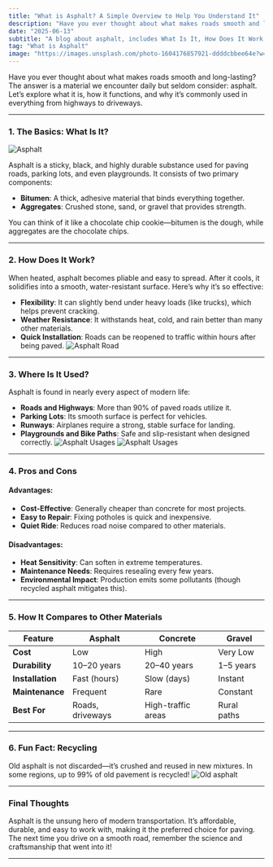 ```yaml
---
title: "What is Asphalt? A Simple Overview to Help You Understand It"
description: "Have you ever thought about what makes roads smooth and long-lasting? The answer is a material we encounter daily but seldom consider: asphalt. Let’s explore what it is, how it functions, and why it’s commonly used in everything from highways to driveways."
date: "2025-06-13"
subtitle: "A blog about asphalt, includes What Is It, How Does It Work,Where Is It Used"
tag: "What is Asphalt"
image: "https://images.unsplash.com/photo-1604176857921-ddddcbbee64e?w=700&auto=format&fit=crop&q=60&ixlib=rb-4.1.0&ixid=M3wxMjA3fDB8MHxzZWFyY2h8NDB8fGFzcGhhbHR8ZW58MHx8MHx8fDA%3D"
---
```


Have you ever thought about what makes roads smooth and long-lasting? The answer is a material we encounter daily but seldom consider: asphalt. Let’s explore what it is, how it functions, and why it’s commonly used in everything from highways to driveways.

---

### **1. The Basics: What Is It?**

![Asphalt](https://upload.wikimedia.org/wikipedia/commons/d/d3/Asphalt_base.jpg)

Asphalt is a sticky, black, and highly durable substance used for paving roads, parking lots, and even playgrounds. It consists of two primary components:

- **Bitumen**: A thick, adhesive material that binds everything together.
- **Aggregates**: Crushed stone, sand, or gravel that provides strength.

You can think of it like a chocolate chip cookie—bitumen is the dough, while aggregates are the chocolate chips.

---

### **2. How Does It Work?**

When heated, asphalt becomes pliable and easy to spread. After it cools, it solidifies into a smooth, water-resistant surface. Here’s why it’s so effective:

- **Flexibility**: It can slightly bend under heavy loads (like trucks), which helps prevent cracking.
- **Weather Resistance**: It withstands heat, cold, and rain better than many other materials.
- **Quick Installation**: Roads can be reopened to traffic within hours after being paved.
  ![Asphalt Road](https://images.unsplash.com/photo-1601899986886-d58b6d3b3132?q=80&w=2670&auto=format&fit=crop&ixlib=rb-4.1.0&ixid=M3wxMjA3fDB8MHxwaG90by1wYWdlfHx8fGVufDB8fHx8fA%3D%3D)

---

### **3. Where Is It Used?**

Asphalt is found in nearly every aspect of modern life:

- **Roads and Highways**: More than 90% of paved roads utilize it.
- **Parking Lots**: Its smooth surface is perfect for vehicles.
- **Runways**: Airplanes require a strong, stable surface for landing.
- **Playgrounds and Bike Paths**: Safe and slip-resistant when designed correctly.
  ![Asphalt Usages](https://images.unsplash.com/photo-1446540830250-e2076f9e6917?q=80&w=2671&auto=format&fit=crop&ixlib=rb-4.1.0&ixid=M3wxMjA3fDB8MHxwaG90by1wYWdlfHx8fGVufDB8fHx8fA%3D%3D)
  ![Asphalt Usages](https://images.unsplash.com/photo-1638908255390-88c42640f9c2?w=700&auto=format&fit=crop&q=60&ixlib=rb-4.1.0&ixid=M3wxMjA3fDB8MHxzZWFyY2h8NTl8fEFzcGhhbHR8ZW58MHx8MHx8fDA%3D)

---

### **4. Pros and Cons**

#### **Advantages**:

- **Cost-Effective**: Generally cheaper than concrete for most projects.
- **Easy to Repair**: Fixing potholes is quick and inexpensive.
- **Quiet Ride**: Reduces road noise compared to other materials.

#### **Disadvantages**:

- **Heat Sensitivity**: Can soften in extreme temperatures.
- **Maintenance Needs**: Requires resealing every few years.
- **Environmental Impact**: Production emits some pollutants (though recycled asphalt mitigates this).

---

### **5. How It Compares to Other Materials**

| Feature          | Asphalt          | Concrete           | Gravel      |
| ---------------- | ---------------- | ------------------ | ----------- |
| **Cost**         | Low              | High               | Very Low    |
| **Durability**   | 10–20 years      | 20–40 years        | 1–5 years   |
| **Installation** | Fast (hours)     | Slow (days)        | Instant     |
| **Maintenance**  | Frequent         | Rare               | Constant    |
| **Best For**     | Roads, driveways | High-traffic areas | Rural paths |

---

### **6. Fun Fact: Recycling**

Old asphalt is not discarded—it’s crushed and reused in new mixtures. In some regions, up to 99% of old pavement is recycled!
![Old asphalt](https://images.unsplash.com/photo-1683880695653-3afd290c9e41?w=700&auto=format&fit=crop&q=60&ixlib=rb-4.1.0&ixid=M3wxMjA3fDB8MHxzZWFyY2h8MTAzfHxhc3BoYWx0fGVufDB8fDB8fHww)

---

### **Final Thoughts**

Asphalt is the unsung hero of modern transportation. It’s affordable, durable, and easy to work with, making it the preferred choice for paving. The next time you drive on a smooth road, remember the science and craftsmanship that went into it!

---
